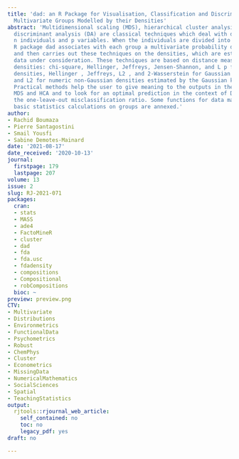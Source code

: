 ```yaml
---
title: 'dad: an R Package for Visualisation, Classification and Discrimination of
  Multivariate Groups Modelled by their Densities'
abstract: 'Multidimensional scaling (MDS), hierarchical cluster analysis (HCA), and
  discriminant analysis (DA) are classical techniques which deal with data made of
  n individuals and p variables. When the individuals are divided into T groups, the
  R package dad associates with each group a multivariate probability density function
  and then carries out these techniques on the densities, which are estimated by the
  data under consideration. These techniques are based on distance measures between
  densities: chi-square, Hellinger, Jeffreys, Jensen-Shannon, and L p for discrete
  densities, Hellinger , Jeffreys, L2 , and 2-Wasserstein for Gaussian densities,
  and L2 for numeric non-Gaussian densities estimated by the Gaussian kernel method.
  Practical methods help the user to give meaning to the outputs in the context of
  MDS and HCA and to look for an optimal prediction in the context of DA based on
  the one-leave-out misclassification ratio. Some functions for data management or
  basic statistics calculations on groups are annexed.'
author:
- Rachid Boumaza
- Pierre Santagostini
- Smail Yousfi
- Sabine Demotes-Mainard
date: '2021-08-17'
date_received: '2020-10-13'
journal:
  firstpage: 179
  lastpage: 207
volume: 13
issue: 2
slug: RJ-2021-071
packages:
  cran:
  - stats
  - MASS
  - ade4
  - FactoMineR
  - cluster
  - dad
  - fda
  - fda.usc
  - fdadensity
  - compositions
  - Compositional
  - robCompositions
  bioc: ~
preview: preview.png
CTV:
- Multivariate
- Distributions
- Environmetrics
- FunctionalData
- Psychometrics
- Robust
- ChemPhys
- Cluster
- Econometrics
- MissingData
- NumericalMathematics
- SocialSciences
- Spatial
- TeachingStatistics
output:
  rjtools::rjournal_web_article:
    self_contained: no
    toc: no
    legacy_pdf: yes
draft: no

---
```

